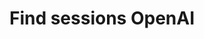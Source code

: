 ---
title: 'Find sessions OpenAI'
openapi: openapi-v2 GET /openai/fetchSessions/:openaiBotId/{instance}
---